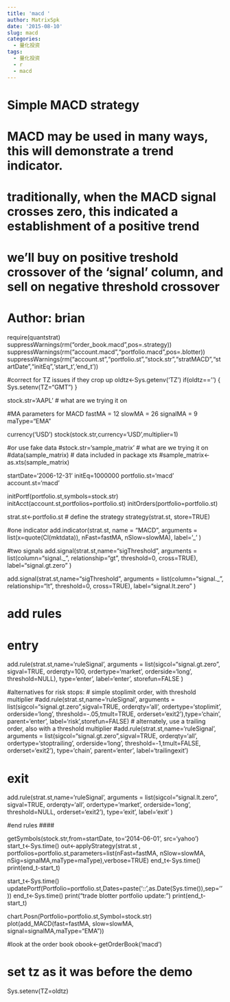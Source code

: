```yaml
---
title: 'macd '
author: MatrixSpk
date: '2015-08-10'
slug: macd
categories:
  - 量化投资
tags:
  - 量化投资
  - r
  - macd
---
```

# Simple MACD strategy
#
# MACD may be used in many ways, this will demonstrate a trend indicator.
# 
# traditionally, when the MACD signal crosses zero, this indicated a establishment of a positive trend
#
# we'll buy on positive treshold crossover of the 'signal' column, and sell on negative threshold crossover
# 
# Author: brian
###############################################################################


require(quantstrat)
suppressWarnings(rm("order_book.macd",pos=.strategy))
suppressWarnings(rm("account.macd","portfolio.macd",pos=.blotter))
suppressWarnings(rm("account.st","portfolio.st","stock.str","stratMACD","startDate","initEq",'start_t','end_t'))

#correct for TZ issues if they crop up
oldtz<-Sys.getenv('TZ')
if(oldtz=='') {
        Sys.setenv(TZ="GMT")
}


stock.str='AAPL' # what are we trying it on

#MA parameters for MACD
fastMA = 12 
slowMA = 26 
signalMA = 9
maType="EMA"

currency('USD')
stock(stock.str,currency='USD',multiplier=1)

#or use fake data
#stock.str='sample_matrix' # what are we trying it on
#data(sample_matrix)                 # data included in package xts
#sample_matrix<-as.xts(sample_matrix)

startDate='2006-12-31'
initEq=1000000
portfolio.st='macd'
account.st='macd'

initPortf(portfolio.st,symbols=stock.str)
initAcct(account.st,portfolios=portfolio.st)
initOrders(portfolio=portfolio.st)

strat.st<-portfolio.st
# define the strategy
strategy(strat.st, store=TRUE)

#one indicator
add.indicator(strat.st, name = "MACD", 
      			  arguments = list(x=quote(Cl(mktdata)),
      			                   nFast=fastMA, 
      			                   nSlow=slowMA),
      			  label='_' 
)

#two signals
add.signal(strat.st,name="sigThreshold",
    		   arguments = list(column="signal._",
    				   			        relationship="gt",
    							          threshold=0,
    							          cross=TRUE),
    		   label="signal.gt.zero"
)
   
add.signal(strat.st,name="sigThreshold",
    		   arguments = list(column="signal._",
    				                relationship="lt",
    							          threshold=0,
    							          cross=TRUE),
    	     label="signal.lt.zero"
)

####
# add rules

# entry
add.rule(strat.st,name='ruleSignal', 
    		 arguments = list(sigcol="signal.gt.zero",
    				              sigval=TRUE, 
    						          orderqty=100, 
    						          ordertype='market', 
    						          orderside='long', 
    						          threshold=NULL),
    	               type='enter',
    		             label='enter',
    		             storefun=FALSE
)

#alternatives for risk stops:
# simple stoplimit order, with threshold multiplier
#add.rule(strat.st,name='ruleSignal', arguments = list(sigcol="signal.gt.zero",sigval=TRUE, orderqty='all', ordertype='stoplimit', orderside='long', threshold=-.05,tmult=TRUE, orderset='exit2'),type='chain', parent='enter', label='risk',storefun=FALSE)
# alternately, use a trailing order, also with a threshold multiplier
#add.rule(strat.st,name='ruleSignal', arguments = list(sigcol="signal.gt.zero",sigval=TRUE, orderqty='all', ordertype='stoptrailing', orderside='long', threshold=-1,tmult=FALSE, orderset='exit2'),	type='chain', parent='enter', label='trailingexit')

# exit
add.rule(strat.st,name='ruleSignal', 
    		 arguments = list(sigcol="signal.lt.zero",
    				              sigval=TRUE, 
    						          orderqty='all', 
    						          ordertype='market', 
    						          orderside='long', 
    						          threshold=NULL,
    						          orderset='exit2'),
         type='exit',
    		 label='exit'
)

#end rules
####

getSymbols(stock.str,from=startDate, to='2014-06-01', src='yahoo')
start_t<-Sys.time()
out<-applyStrategy(strat.st , portfolios=portfolio.st,parameters=list(nFast=fastMA, nSlow=slowMA, nSig=signalMA,maType=maType),verbose=TRUE)
end_t<-Sys.time()
print(end_t-start_t)

start_t<-Sys.time()
updatePortf(Portfolio=portfolio.st,Dates=paste('::',as.Date(Sys.time()),sep=''))
end_t<-Sys.time()
print("trade blotter portfolio update:")
print(end_t-start_t)

chart.Posn(Portfolio=portfolio.st,Symbol=stock.str)
plot(add_MACD(fast=fastMA, slow=slowMA, signal=signalMA,maType="EMA"))

#look at the order book
obook<-getOrderBook('macd')

# set tz as it was before the demo
Sys.setenv(TZ=oldtz)